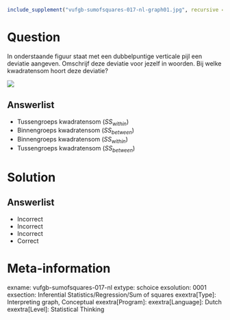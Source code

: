 ```{r, echo = FALSE, results = "hide"}
include_supplement("vufgb-sumofsquares-017-nl-graph01.jpg", recursive = TRUE)
```

Question
========

In onderstaande figuur staat met een dubbelpuntige verticale pijl een deviatie aangeven. Omschrijf deze deviatie voor jezelf in woorden. Bij welke kwadratensom hoort deze deviatie?

![](vufgb-sumofsquares-017-nl-graph01.jpg)
  
Answerlist
----------
* Tussengroeps kwadratensom ($SS_{within}$)
* Binnengroeps kwadratensom ($SS_{between}$)
* Binnengroeps kwadratensom ($SS_{within}$)
* Tussengroeps kwadratensom ($SS_{between}$)


Solution
========

Answerlist
----------
* Incorrect
* Incorrect
* Incorrect
* Correct

Meta-information
================
exname: vufgb-sumofsquares-017-nl
extype: schoice
exsolution: 0001
exsection: Inferential Statistics/Regression/Sum of squares
exextra[Type]: Interpreting graph, Conceptual
exextra[Program]: 
exextra[Language]: Dutch
exextra[Level]: Statistical Thinking